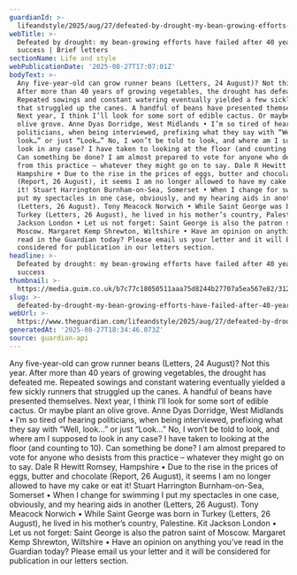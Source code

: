 ```yaml
---
guardianId: >-
  lifeandstyle/2025/aug/27/defeated-by-drought-my-bean-growing-efforts-have-failed-after-40-years-of-success
webTitle: >-
  Defeated by drought: my bean-growing efforts have failed after 40 years of
  success | Brief letters
sectionName: Life and style
webPublicationDate: '2025-08-27T17:07:01Z'
bodyText: >-
  Any five-year-old can grow runner beans (Letters, 24 August)? Not this year.
  After more than 40 years of growing vegetables, the drought has defeated me.
  Repeated sowings and constant watering eventually yielded a few sickly runners
  that struggled up the canes. A handful of beans have presented themselves.
  Next year, I think I’ll look for some sort of edible cactus. Or maybe plant an
  olive grove. Anne Dyas Dorridge, West Midlands • I’m so tired of hearing
  politicians, when being interviewed, prefixing what they say with “Well,
  look…” or just “Look…” No, I won’t be told to look, and where am I supposed to
  look in any case? I have taken to looking at the floor (and counting to 10).
  Can something be done? I am almost prepared to vote for anyone who desists
  from this practice – whatever they might go on to say. Dale R Hewitt Romsey,
  Hampshire • Due to the rise in the prices of eggs, butter and chocolate
  (Report, 26 August), it seems I am no longer allowed to have my cake or eat
  it! Stuart Harrington Burnham-on-Sea, Somerset • When I change for swimming I
  put my spectacles in one case, obviously, and my hearing aids in another
  (Letters, 26 August). Tony Meacock Norwich • While Saint George was born in
  Turkey (Letters, 26 August), he lived in his mother’s country, Palestine. Kit
  Jackson London • Let us not forget: Saint George is also the patron saint of
  Moscow. Margaret Kemp Shrewton, Wiltshire • Have an opinion on anything you’ve
  read in the Guardian today? Please email us your letter and it will be
  considered for publication in our letters section.
headline: >-
  Defeated by drought: my bean-growing efforts have failed after 40 years of
  success
thumbnail: >-
  https://media.guim.co.uk/b7c77c18050511aaa75d8244b27707a5ea567e82/312_0_4500_3600/500.jpg
slug: >-
  defeated-by-drought-my-bean-growing-efforts-have-failed-after-40-years-of-success-or-brief-letters
webUrl: >-
  https://www.theguardian.com/lifeandstyle/2025/aug/27/defeated-by-drought-my-bean-growing-efforts-have-failed-after-40-years-of-success
generatedAt: '2025-08-27T18:34:46.073Z'
source: guardian-api
---
```

Any five-year-old can grow runner beans (Letters, 24 August)? Not this year. After more than 40 years of growing vegetables, the drought has defeated me. Repeated sowings and constant watering eventually yielded a few sickly runners that struggled up the canes. A handful of beans have presented themselves. Next year, I think I’ll look for some sort of edible cactus. Or maybe plant an olive grove. Anne Dyas Dorridge, West Midlands • I’m so tired of hearing politicians, when being interviewed, prefixing what they say with “Well, look…” or just “Look…” No, I won’t be told to look, and where am I supposed to look in any case? I have taken to looking at the floor (and counting to 10). Can something be done? I am almost prepared to vote for anyone who desists from this practice – whatever they might go on to say. Dale R Hewitt Romsey, Hampshire • Due to the rise in the prices of eggs, butter and chocolate (Report, 26 August), it seems I am no longer allowed to have my cake or eat it! Stuart Harrington Burnham-on-Sea, Somerset • When I change for swimming I put my spectacles in one case, obviously, and my hearing aids in another (Letters, 26 August). Tony Meacock Norwich • While Saint George was born in Turkey (Letters, 26 August), he lived in his mother’s country, Palestine. Kit Jackson London • Let us not forget: Saint George is also the patron saint of Moscow. Margaret Kemp Shrewton, Wiltshire • Have an opinion on anything you’ve read in the Guardian today? Please email us your letter and it will be considered for publication in our letters section.

